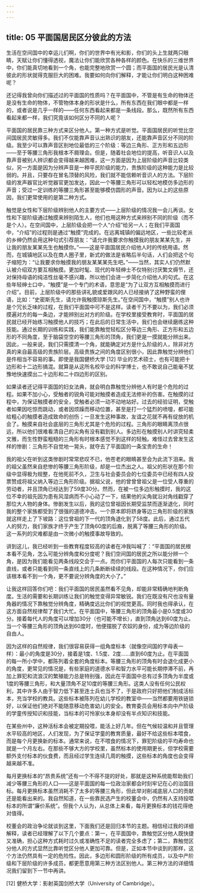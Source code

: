 ```yaml
---
---
---
```

title: 05 平面国居民区分彼此的方法
---




生活在空间国中的幸运儿们啊，你们的世界中有光和影，你们的头上生就两只眼睛，天赋让你们懂得透视，魔法让你们能欣赏各种各样的颜色。在快乐的三维世界中，你们能真切地看到一个角，也能完整地欣赏一个圆；而平面国的居民光是认清彼此的形状就得克服巨大的困难。我要如何向你们解释，才能让你们明白这种困难呢？

还记得我曾向你们描述过的平面国的性质吗？在平面国中，不管是有生命的物体还是没有生命的物体，不管物体本身的形状是什么，所有东西在我们眼中都是一样的，或者说是几乎一样的——任何东西看起来都是一条线段。那么，既然所有东西看起来都一样，我们究竟该如何区分不同的人呢？

平面国的居民靠三种方式来区分他人。第一种方式是听觉。平面国居民的听觉比空间国居民灵敏得多。我们不仅能靠声音认出熟识的朋友，还能靠声音区分不同的阶级。我至少可以靠声音区别地位最低的三个阶级：等边三角形、正方形和五边形——至于等腰三角形我根本不屑理会。但是，随着社会地位的提高，听音识人以及靠声音被别人辨识都会变得越来越困难，这一方面是因为上层阶级的声音比较类似，另一方面是因为分辨声音是一种平民阶级的能力，贵族阶级的这种能力是比较弱的。并且，只要存在冒名顶替的风险，我们就不能信赖听音识人的方法。下层阶级的发声器官比听觉器官更加发达，因此一个等腰三角形可以轻松地模仿多边形的声音；受过一定训练的等腰三角形甚至能够模仿圆形的声音。因为以上的这些原因，我们更常使用的是第二种方式。

触觉是女性和下层阶级辨别他人的主要方式——上层阶级的情况我一会儿再谈。女性和下层阶级通过触摸来辨别陌生人，他们也用这种方式来辨别不同的阶级（而不是个人）。在空间国中，上层阶级会把一个人“介绍”给另一人；在我们平面国中，“介绍”的过程则是通过“触摸”完成的。在远离城镇的偏远地区，一些比较老派的乡绅仍然会用这种句式引荐朋友：“请允许我要求你触摸我的朋友某某先生，并让我的朋友某某先生也触摸你。”——这是平面国居民介绍他人时的传统用语。然而，在城镇地区以及在商人圈子里，新式的做法是省略后半句话，人们会把这个句子缩短为：“让我要求你触摸我的朋友某某某先生吧。”——当然，其实人们仍然默认被介绍双方要互相触摸。更加时髦、现代的年轻绅士不仅特别讨厌繁文缛节，还对保持母语的纯洁性丝毫不感兴趣，所以他们会进一步简化介绍他人的句式。在这些年轻绅士口中，“触摸”是一个专门的术语，意思是“为了让双方互相触摸而进行介绍”。目前，上层阶级中的那些讲礼貌或爱跟风的人已经接纳了这种野蛮的俚语，比如：“史密斯先生，请允许我触摸琼斯先生。”在空间国中，“触摸”别人也许是个冗长乏味的过程，在我们平面国中可不是这样。读者千万不要以为，我们必须摸遍对方的每一条边，才能辨别出对方的阶级。在学校里接受教育时，平面国的居民就已经开始练习触摸他人的技巧；在此后的日常生活中，我们也会继续磨练这种技能。通过长期的训练和实践，我们能靠触觉轻松区分等边三角形、正方形和五边形的不同角度，至于脑袋空空的等腰三角形的顶角，我们更是一摸就能分辨出来。因此，一般来说，我们只需摸清一个角，就能确定对方是什么阶级的人，除非对方真的来自最高级的贵族阶层。高级贵族之间的角度区别很小，因此靠触觉分辨他们是件相当不容易的事。即使是我国健桥大学 [12] 毕业的艺术硕士，也有可能把十边形和十二边形搞混。就算是从这所名校毕业的科学博士，也不敢说自己能毫不犹豫地快速摸出二十边形和二十四边形的区别。

如果读者还记得平面国的妇女法典，就会明白靠触觉分辨他人有时是个危险的过程。如果不加小心，受触者的锐角可能对触摸者造成无法修补的伤害。在触摸的过程中，为保证触摸者的安全，受触者必须一动不动地站好。过去的经验证明，受触者如果因吃惊而跳动，或者因烦躁而移动位置，甚至是打一个猛烈的喷嚏，都可能给粗心的触摸者造成致命的创伤；一旦发生这种事故，友谊之花就不再有绽放的机会了。触摸来自社会底层的三角形尤其是个危险的过程。三角形的眼睛离顶点很远，所以他们很难看清自己的尖角有没有戳到别人。多边形在触摸别人时讲究轻柔文雅，而生性野蛮粗糙的三角形有时根本感觉不到这样的轻触。难怪过去曾发生这样的惨剧：三角形不自觉地一晃头，就夺去了平面国的一条宝贵的生命！

我的祖父在听到这类惨剧时常常悲叹不已，他苍老的眼睛甚至会为此流下泪来。我的祖父虽然来自悲惨的等腰三角形阶级，却是一位杰出之人。祖父的形状在那个阶级中显得极为规整，在他死前不久，卫生与社会委员会的七位委员中已经有四人投票赞成将祖父纳入等边三角形阶级。据祖父说，他的曾曾曾祖父是一位受人尊重的劳动者，并且顶角已经达到了59度30分。然而，在被一位多边形触摸时，我的这位不幸的祖先因为患有风湿病而不小心动了一下，结果他的尖角就沿对角线戳穿了那位大人物的身体。惨剧发生以后，我的这位曾祖因长期受监禁而逐渐退化，同时我的整个家族都受到了很强的道德冲击。一个原本即将跻身等边三角形阶级的家族就这样走上了下坡路：这位曾祖的下一代的顶角退化到了58度。此后，通过五代人的努力，我们家族才终于产生了顶角60度的后裔，脱离了等腰三角形的阶级。这一系列的灾难都是由一次微小的触摸事故导致的。

讲到这儿，我已经听到一些教育程度较高的读者在冲我叫喊了：“平面国的居民根本看不见角，怎么可能分辨角度和分度呢？我们空间国的居民之所以能分辨一个角，是因为我们能看见两条线段交会于一点。而你们平面国的人每次只能看到一条直线，或者只能看到同一条直线上的几条断断续续的线段。在这种情况下，你们应该根本看不到一个角，更不要说分辨角度的大小了。”

让我这样回答你们吧：我们平面国的居民虽然看不见角，却能非常精确地判断角度。生活的需要和长期训练让我们的触觉变得异常敏锐。我们在既没有尺也没有量角器的情况下靠触觉分辨角度，精确度远比你们的视觉更高。同时我也得承认，在这方面自然规律帮了我们大忙。在平面国中，等腰三角形的顶角最小是0.5度或30分。接着每代人的角度可以增加30分（也可能不增长），直到顶角达到60度为止。当一个等腰三角形的顶角达到60度时，他便摆脱了农奴的身份，成为等边阶级的自由人。

因为这样的自然规律，我们很容易获得一组角度标本（就像空间国的字母表一样）：最小的角度是30分，接着是1度、1.5度、2度……直到60度为止。在平面国的每一所小学中，都陈列着全套的角度标本。等腰三角形的顶角有时会退化成更小的角度，更常见的情况是，有些家庭的道德水平和智力水平可能长期停滞不前，再加上罪犯和流浪汉的繁殖能力总是特别强，因此在平面国中总有过多顶角为半度或1度的等腰三角形，和大量顶角不足10度的等腰三角形。这类人没有任何公民权利，其中许多人由于智力低下甚至连士兵也当不了，于是政府只好把他们制成活标本，充当学校的教具。这些标本被陈列在幼儿学校的教室中——当然都要用铁链锁好，以保证他们绝对不能随意移动危害幼儿的安全。教育委员会用标本向中产阶级的学童传授知识和技能，当标本的可怜家伙本身却没有半点知识和技能。

在某些州中，这种活标本会被定期投喂，能活上好几年。但在气候较温和并且管理水平较高的地区，人们发现，为了保证学童的教育质量，最好不给这些标本喂食，而是每个月更换新的标本。通常来说，在不喂食的情况下，罪犯阶级的平均寿命也就是一个月左右。在那些不够大方的学校里，虽然标本的使用期更长，但学校需要额外支付标本的伙食费，而且经过学生连续几周的触摸，这些标本的角度也会变得越来越不准。

每月更换标本的“昂贵系统”还有一个不得不提的好处，那就是这种系统能帮助我们减少等腰三角形的人口——这是平面国的每一位政治家都会时刻牢记在心的治国目标。每月更换标本虽然消耗不了太多的等腰三角形，但此举对削减底层人口的贡献还是能看出来的。我自然知道，在一些靠民选产生的校董会中，仍然有人支持投喂标本的所谓“廉价系统”。但我个人认为，从总体上来看，每月更换标本的钱花得绝对值得。

校董会的政治争论就谈到这里，下面我们还是回归本节的主题。相信经过我的详细解释，读者已经理解了以下几个要点：第一，在平面国中，靠触觉区分他人既快捷又准确，担心这种方式耗时过久或准确性不足的读者完全多虑了；第二，靠触觉区分他人的方式显然比靠听觉区分他人更加可靠。但是，正如本节中谈到的那样，这个方法仍然具有一定的危险性。因此，多边形和圆形阶级的所有成员，以及中产阶级和下层阶级的许多成员，都更愿意用第三种方法区别他人。第三种方法的详细情况我们留到下一节中再讲。

[12] 健桥大学：影射英国剑桥大学（University of Cambridge）。